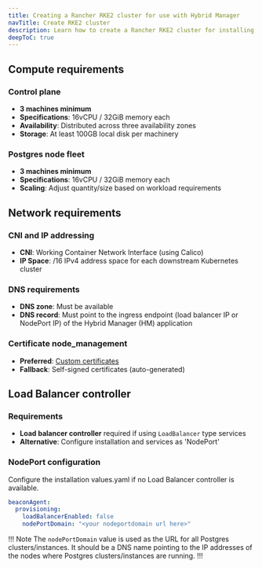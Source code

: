 ```yaml
---
title: Creating a Rancher RKE2 cluster for use with Hybrid Manager
navTitle: Create RKE2 cluster
description: Learn how to create a Rancher RKE2 cluster for installing PG AI Hybrid Manager.
deepToC: true
---
```


## Compute requirements

### Control plane

- **3 machines minimum**
- **Specifications**: 16vCPU / 32GiB memory each
- **Availability**: Distributed across three availability zones
- **Storage**: At least 100GB local disk per machinery

### Postgres node fleet

- **3 machines minimum**
- **Specifications**: 16vCPU / 32GiB memory each
- **Scaling**: Adjust quantity/size based on workload requirements

## Network requirements

### CNI and IP addressing

- **CNI**: Working Container Network Interface (using Calico)
- **IP Space**: /16 IPv4 address space for each downstream Kubernetes cluster

### DNS requirements

- **DNS zone**: Must be available
- **DNS record**: Must point to the ingress endpoint (load balancer IP or NodePort IP) of the Hybrid Manager (HM) application

### Certificate node_management

- **Preferred**: [Custom certificates]()
- **Fallback**: Self-signed certificates (auto-generated)

## Load Balancer controller

### Requirements

- **Load balancer controller** required if using `LoadBalancer` type services
- **Alternative**: Configure installation and services as 'NodePort'

### NodePort configuration

Configure the installation values.yaml if no Load Balancer controller is available.

```yaml
beaconAgent:
  provisioning:
    loadBalancerEnabled: false
    nodePortDomain: "<your nodeportdomain url here>"
```

!!! Note
    The `nodePortDomain` value is used as the URL for all Postgres clusters/instances.
    It should be a DNS name pointing to the IP addresses of the nodes where Postgres clusters/instances are running.
!!!

